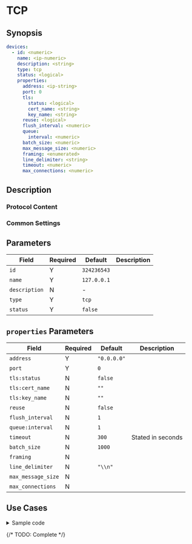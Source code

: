 # TCP

## Synopsis

```yaml
devices:
  - id: <numeric>
    name: <ip-numeric>
    description: <string>
    type: tcp
    status: <logical>
    properties:
      address: <ip-string>
      port: 0
      tls:
        status: <logical>
        cert_name: <string>
        key_name: <string>
      reuse: <logical>
      flush_interval: <numeric>
      queue:
        interval: <numeric>
      batch_size: <numeric>
      max_message_size: <numeric>
      framing: <enumerated>
      line_delimiter: <string>
      timeout: <numeric>
      max_connections: <numeric>
```

## Description

### Protocol Content

### Common Settings

<dl>
</dl>

## Parameters

|Field|Required|Default|Description|
|---|---|---|---|
|`id`|Y|`324236543`||
|`name`|Y|`127.0.0.1`||
|`description`|N|-||
|`type`|Y|`tcp`||
|`status`|Y|`false`||

## `properties` Parameters

|Field|Required|Default|Description|
|---|---|---|---|
|`address`|Y|`"0.0.0.0"`||
|`port`|Y|`0`||
|`tls:status`|N|`false`||
|`tls:cert_name`|N|`""`||
|`tls:key_name`|N|`""`||
|`reuse`|N|`false`||
|`flush_interval`|N|`1`||
|`queue:interval`|N|`1`||
|`timeout`|N|`300`|Stated in seconds|
|`batch_size`|N|`1000`||
|`framing`|N|||
|`line_delimiter`|N|`"\\n"`||
|`max_message_size`|N|||
|`max_connections`|N|||

## Use Cases

<details>
<summary>Sample code</summary>

The YAML file is as follows:

```yaml
devices:
  - id: 324236543
    name: 127.0.0.1
    description: tcp
    type: tcp
    status: false
    properties:
      address: "0.0.0.0"
      port: 0
      tls:
        status: false
        cert_name: ""
        key_name: ""
      reuse: false
      flush_interval: 1
      queue:
        interval: 1
      batch_size: 1000
      max_message_size: 20971520
      framing: "delimiter"
      line_delimiter: "\\n"
      timeout: 300
      max_connections: 10000
```
</details>

{/* TODO: Complete */}